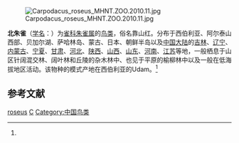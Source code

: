 {{noteTA
|1=zh-cn:燕雀科; zh-tw:雀科; 
}}
{{speciesbox
| name = 北朱雀
| status = LC
| status_system = IUCN3.1
| status_ref = <ref>{{IUCN|id=22720592 |title=''Carpodacus roseus'' |assessor=BirdLife International |assessor-link=BirdLife International |version=2013.2 |year=2012 |accessdate=26 November 2013}}</ref>
| image = Carpodacus roseus.jpg
| genus = Carpodacus
| species = roseus
| authority = (Pallas)<ref name='id4172'>{{cite web| url =http://www.bioinfo.cn/db05/BjdwSpecies.php?action=view&id=4172| title =北朱雀| work =《中国动物物种编目数据库》| publisher =中国科学院微生物研究所| author =中国科学院动物研究所| accessdate =2009-04-04| deadurl =yes| archiveurl =https://web.archive.org/web/20160305001131/http://www.bioinfo.cn/db05/BjdwSpecies.php?action=view&id=4172| archivedate =2016-03-05}}</ref>
}}
[[File:Carpodacus_roseus_MHNT.ZOO.2010.11.jpg|thumb]]

'''北朱雀'''（[[学名|学名]]：{{lang|la|''Carpodacus roseus''}}）为[[雀科|雀科]][[朱雀属|朱雀属]]的[[鸟类|鸟类]]，俗名靠山红。分布于西伯利亚、阿尔泰山西部、贝加尔湖、萨哈林岛、蒙古、日本、朝鲜半岛以及[[中国大陆|中国大陆]]的[[吉林|吉林]]、[[辽宁|辽宁]]、[[内蒙古|内蒙古]]、[[宁夏|宁夏]]、[[甘肃|甘肃]]、[[河北|河北]]、[[陕西|陕西]]、[[山西|山西]]、[[山东|山东]]、[[河南|河南]]、[[江苏|江苏]]等地，一般栖息于山区针阔混交林、阔叶林和丘陵的杂木林中、也见于平原的榆柳林中以及一般在低海拔地区活动。该物种的模式产地在西伯利亚的Udam。<ref name='id4172'/>

== 参考文献 ==
{{reflist}}
{{Taxonbar|from=Q592362}}

[[Category:朱雀属|roseus]]
[[Category:1776年描述的鸟类|C]]
[[Category:中国鸟类|Category:中国鸟类]]

{{Passeriformes-stub}}